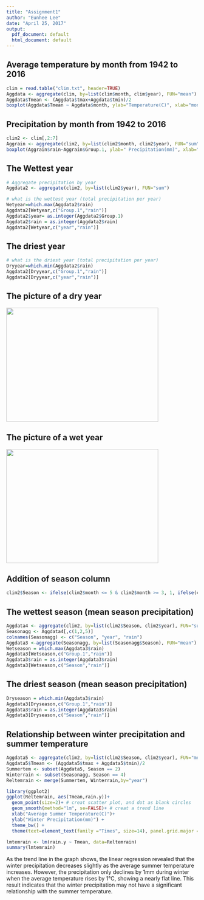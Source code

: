 ```yaml
---
title: "Assignment1"
author: "Eunhee Lee"
date: "April 25, 2017"
output:
  pdf_document: default
  html_document: default
---
```



## Average temperature by month from 1942 to 2016

```r
clim = read.table("clim.txt", header=TRUE)
Aggdata <- aggregate(clim, by=list(clim$month, clim$year), FUN="mean")
Aggdata$Tmean <- (Aggdata$tmax+Aggdata$tmin)/2
boxplot(Aggdata$Tmean ~ Aggdata$month, ylab="Temperature(C)", xlab="month", col="orange")
```



## Precipitation by month from 1942 to 2016
```r
clim2 <- clim[,2:7]
Aggrain <- aggregate(clim2, by=list(clim2$month, clim2$year), FUN="sum")
boxplot(Aggrain$rain~Aggrain$Group.1, ylab=" Precipitation(mm)", xlab="month", col="blue")
```

## The Wettest year
```r
# Aggregate precipitation by year 
Aggdata2 <- aggregate(clim2, by=list(clim2$year), FUN="sum")

# what is the wettest year (total precipitation per year)
Wetyear=which.max(Aggdata2$rain)
Aggdata2[Wetyear,c("Group.1","rain")]
Aggdata2$year= as.integer(Aggdata2$Group.1)
Aggdata2$rain = as.integer(Aggdata2$rain)
Aggdata2[Wetyear,c("year","rain")]
```


## The driest year
```r
# what is the driest year (total precipitation per year)
Dryyear=which.min(Aggdata2$rain)
Aggdata2[Dryyear,c("Group.1","rain")]
Aggdata2[Dryyear,c("year","rain")]

```

## The picture of a dry year

<div align="left">
<img src = "drought.jpg" height=300, width=400>
</div>

## The picture of a wet year

<div align="left">
<img src = "flood.jpg" height=300, width=400>
</div>


## Addition of season column

```r
clim2$Season <- ifelse(clim2$month <= 5 & clim2$month >= 3, 1, ifelse(clim2$month <= 8, 2,(ifelse(clim2$month <= 11, 3, 4))))
```

## The wettest season (mean season precipitation)
```r
Aggdata4 <- aggregate(clim2, by=list(clim2$Season, clim2$year), FUN="sum")
Seasonagg <- Aggdata4[,c(1,2,5)]
colnames(Seasonagg) <- c("Season", "year", "rain")
Aggdata3 <-aggregate(Seasonagg, by=list(Seasonagg$Season), FUN="mean")
Wetseason = which.max(Aggdata3$rain)
Aggdata3[Wetseason,c("Group.1","rain")]
Aggdata3$rain = as.integer(Aggdata3$rain)
Aggdata3[Wetseason,c("Season","rain")]

```


## The driest season (mean season precipitation)
```r
Dryseason = which.min(Aggdata3$rain)
Aggdata3[Dryseason,c("Group.1","rain")]
Aggdata3$rain = as.integer(Aggdata3$rain)
Aggdata3[Dryseason,c("Season","rain")]
```

## Relationship between winter precipitation and summer temperature 
```r

Aggdata5 <- aggregate(clim2, by=list(clim2$Season, clim2$year), FUN="mean")
Aggdata5$Tmean <- (Aggdata5$tmax + Aggdata5$tmin)/2
Summertem <- subset(Aggdata5, Season == 2)
Winterrain <- subset(Seasonagg, Season == 4)
Reltemrain <- merge(Summertem, Winterrain,by="year")

library(ggplot2)
ggplot(Reltemrain, aes(Tmean,rain.y))+
  geom_point(size=2)+ # creat scatter plot, and dot as blank circles
  geom_smooth(method="lm", se=FALSE)+ # creat a trend line
  xlab("Average Summer Temperature(C)")+
  ylab("Winter Precipitation(mm)") +
  theme_bw() +
  theme(text=element_text(family ="Times", size=14), panel.grid.major = element_blank(),panel.grid.minor = element_blank())

lmtemrain <- lm(rain.y ~ Tmean, data=Reltemrain)
summary(lmtemrain) 


```

As the trend line in the graph shows, the linear regression revealed that the winter precipitation decreases slightly as the average summer temperature increases. However, the precipitation only declines by 1mm during winter when the average temperature rises by 1&deg;C, showing a nearly flat line. This result indicates that the winter precipitation may not have a significant relationship with the summer temperature.  



